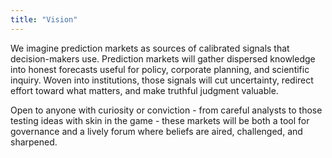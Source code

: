 ```yaml
---
title: "Vision"
---
```


We imagine prediction markets as sources of calibrated signals that decision-makers use. Prediction markets will gather dispersed knowledge into honest forecasts useful for policy, corporate planning, and scientific inquiry. Woven into institutions, those signals will cut uncertainty, redirect effort toward what matters, and make truthful judgment valuable.

Open to anyone with curiosity or conviction - from careful analysts to those testing ideas with skin in the game - these markets will be both a tool for governance and a lively forum where beliefs are aired, challenged, and sharpened.

